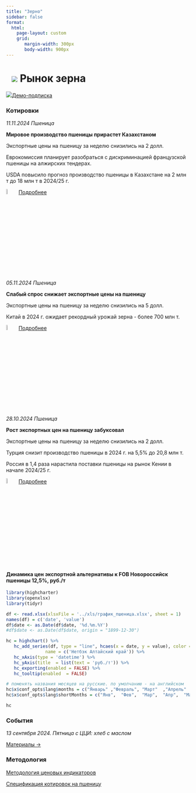 ```yaml
---
title: "Зерно"
sidebar: false
format: 
  html:
    page-layout: custom
    grid:
       margin-width: 300px
       body-width: 900px
---
```


# ![](../images/icon-wheat.svg) Рынок зерна {.my-custom-class style="margin-left:3%;"}

![](../images/icon-subscription.svg)[Демо-подписка](../demo-subscription.qmd)

::: {.grid style="margin-left:0%"}
::: {.g-col-12 .g-col-sm-12 .g-col-xs-12 .g-col-xl-4 .g-col-md-6 .g-col-lg-6}
### Котировки

*11.11.2024 Пшеница*

**Мировое производство пшеницы прирастет Казахстаном**

Экспортные цены на пшеницу за неделю снизились на 2 долл.

Еврокомиссия планирует разобраться с дискриминацией французской пшеницы на алжирских тендерах.

USDA повысило прогноз производство пшеницы в Казахстане на 2 млн т до 18 млн т в 2024/25 г. 

![](../images/icon-locker.svg){width="6%"} [Подробнее](../demo-subscription.qmd)

*05.11.2024 Пшеница*

**Слабый спрос снижает экспортные цены на пшеницу**

Экспортные цены на пшеницу за неделю снизились на 5 долл.

Китай в 2024 г. ожидает рекордный урожай зерна  - более 700 млн т.

![](../images/icon-locker.svg){width="6%"} [Подробнее](../demo-subscription.qmd)

*28.10.2024 Пшеница*

**Рост экспортных цен на пшеницу забуксовал**

Экспортные цены на пшеницу за неделю снизились на 2 долл.

Турция снизит производство пшеницы в 2024 г. на 5,5% до 20,8 млн т.

Россия в 1,4 раза нарастила поставки пшеницы на рынок Кении в начале 2024/25 г. 

![](../images/icon-locker.svg){width="6%"} [Подробнее](../demo-subscription.qmd)



:::

::: {.g-col-12 .g-col-sm-12 .g-col-xs-12 .g-col-xl-4 .g-col-md-6 .g-col-lg-6}
#### Динамика цен экспортной альтернативы к FOB Новороссийск пшеницы 12,5%, руб./т

```r

library(highcharter)
library(openxlsx)
library(tidyr)

df <- read.xlsx(xlsxFile = '../xls/график_пшеница.xlsx', sheet = 1) 
names(df) = c('date', 'value')
df$date <- as.Date(df$date, '%d.%m.%Y')
#df$date <- as.Date(df$date, origin = "1899-12-30")

hc = highchart() %>%
   hc_add_series(df, type = "line", hcaes(x = date, y = value), color = c("#1A4AFC"),
               name = c('Нетбэк Алтайский край')) %>%
   hc_xAxis(type = 'datetime') %>%
   hc_yAxis(title  = list(text = 'руб./т')) %>%
   hc_exporting(enabled = FALSE) %>%
   hc_tooltip(enabled  = FALSE)

# поменять названия месяцев на русские. по умолчанию - на английском
hc$x$conf_opts$lang$months = c("Январь"	,"Февраль",	"Март"	,"Апрель"	,"Май",	"Июнь", "Июль",	"Август",	"Сентябрь",	"Октябрь",	"Ноябрь",	"Декабрь")
hc$x$conf_opts$lang$shortMonths = c("Янв", 	"Фев",	"Мар",	"Апр",	"Май",	"Июн",	"Июл",	"Авг",	"Сен",	"Окт",	"Ноя",	"Дек")

hc

```

### События

*13 сентября 2024. Пятница с ЦЦИ: хлеб с маслом*

[Материалы →](../events/2024-09-13-wheat.qmd)
:::
:::

::: {.grid style="margin-left:0%"}
::: {.g-col-12 .g-col-sm-12 .g-col-xs-12 .g-col-xl-4 .g-col-md-6 .g-col-lg-6}
### Методология

[Методология ценовых индикаторов](../methodology/methodology-benchmark-pbc.qmd)

[Спецификация котировок на пшеницу](../methodology/specs-wheat.qmd)
:::

::: {.g-col-12 .g-col-sm-12 .g-col-xs-12 .g-col-xl-4 .g-col-md-6 .g-col-lg-6}
:::
:::
